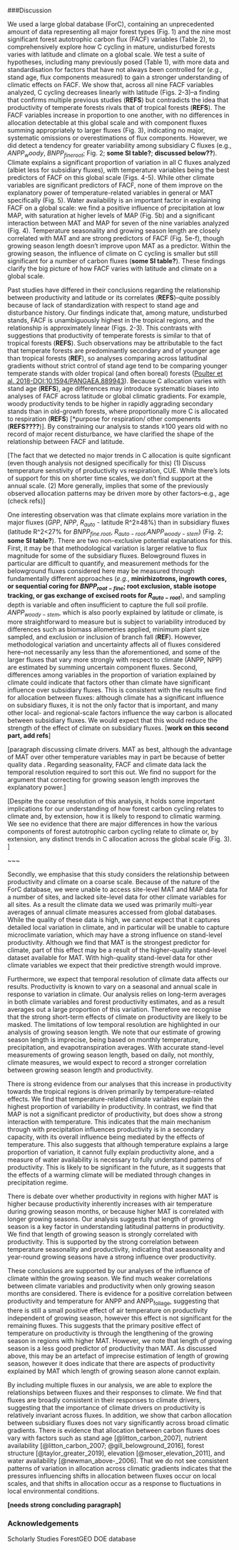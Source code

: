 ###Discussion

We used a large global database (ForC), containing an unprecedented amount of data representing all major forest types (Fig. 1) and the nine most significant forest autotrophic carbon flux (FACF) variables (Table 2), to comprehensively explore how C cycling in mature, undisturbed forests varies with latitude and climate on a global scale. We test a suite of hypotheses, including many previously posed (Table 1), with more data and standardisation for factors that have not always been controlled for (*e.g.*, stand age, flux components measured) to gain a stronger understanding of climatic effects on FACF. We show that, across all nine FACF variables analyzed, C cycling decreases linearly with latitude (Figs. 2-3)--a finding that confirms multiple previous studies (**REFS**) but contradicts the idea that productivity of temperate forests rivals that of tropical forests (**REFS**). The FACF variables increase in proportion to one another, with no differences in allocation detectable at this global scale and with component fluxes summing appropriately to larger fluxes (Fig. 3), indicating no major, systematic omissions or overestimations of flux components. However, we did detect a tendency for greater variability among subsidiary C fluxes (e.g., *$ANPP_woody$*, *$BNPP_{fine root}$*; Fig. 2; **some SI table?**; **discussed below??**). Climate explains a significant proportion of variation in all C fluxes analyzed (albiet less for subsidiary fluxes), with temperature variables being the best predictors of FACF on this global scale (Figs. 4-5). While other climate variables are significant predictors of FACF, none of them improve on the explanatory power of temperature-related variables in general or MAT specifically (Fig. 5). Water availability is an important factor in explaining FACF on a global scale: we find a positive influence of precipitation at low MAP, with saturation at higher levels of MAP (Fig. 5b) and a significant interaction between MAT and MAP for seven of the nine variables analyzed (Fig. 4). Temperature seasonality and growing season length are closely correlated with MAT and are strong predictors of FACF (Fig. 5e-f), though growing season length doesn't improve upon MAT as a predictor. Within the growing season, the influence of climate on C cycling is smaller but still significant for a number of carbon fluxes (**some SI table?**). These findings clarify the big picture of how FACF varies with latitude and climate on a global scale.

Past studies have differed in their conclusions regarding the relationship between productivity and latitude or its correlates (**REFS**)--quite possibly because of lack of standardization with respect to stand age and disturbance history. Our findings indicate that, among mature, undisturbed stands, FACF is unambiguously highest in the tropical regions, and the relationship is approximately linear (Figs. 2-3). This contrasts with suggestions that productivity of temperate forests is similar to that of tropical forests (**REFS**). Such observations may be attributable to the fact that temperate forests are predominantly secondary and of younger age than tropical forests (**REF**), so analyses comparing across latitudinal gradients without strict control of stand age tend to be comparing younger temperate stands with older tropical (and often boreal) forests ([Poulter et al. 2018-DOI:10.1594/PANGAEA.889943](http://pure.iiasa.ac.at/id/eprint/15361/)). Because C allocation varies with stand age (**REFS**), age differences may introduce systematic biases into analyses of FACF across latitude or global climatic gradients. For example, woody productivity tends to be higher in rapidly aggrading secondary stands than in old-growth forests, where proportionally more C is allocated to respiration (**REFS**) [*purpose for respiration/ other compenents (**REFS????**)]. By constraining our analysis to stands ≥100 years old with no record of major recent disturbance, we have clarified the shape of the relationship between FACF and latitude. 


[The fact that we detected no major trends in C allocation is quite signficant (even though analysis not designed specifically for this) (1) Discuss temperature senstivity of productivity vs respiration, CUE. While there's lots of support for this on shorter time scales, we don't find support at the annual scale. (2) More generally, implies that some of the previously observed allocation patterns may be driven more by other factors--e.g., age (check refs)]


One interesting observation was that climate explains more variation in the major fluxes ($GPP$, $NPP$, $R_{auto}$ - latitude R^2≥48%) than in subsidiary fluxes (latitude R^2<27% for $BNPP_{fine.root}$, $R_{auto-root}$,$ANPP_{woody-stem}$) (Fig. 2; **some SI table?**). There are two non-exclusive potential explanations for this. First, it may be that methodological variation is larger relative to flux magnitude for some of the subsidiary fluxes. Belowground fluxes in particular are difficult to quantify, and measurement methods for the belowground fluxes considered here may be measured through fundamentally different approaches (*e.g.*, **minirhizotrons, ingrowth cores, or sequential coring for $BNPP_{root-fine}$; root exclusion, stable isotope tracking, or gas exchange of excised roots for $R_{auto-root}$**), and sampling depth is variable and often insufficient to capture the full soil profile. $ANPP_{woody-stem}$, which is also poorly explained by latitude or climate, is more straightforward to measure but is subject to variability introduced by differences such as biomass allometries applied, minimum plant size sampled, and exclusion or inclusion of branch fall (**REF**). However, methodological variation and uncertainty affects all of fluxes considered here--not necessarily any less than the aforementioned, and some of the larger fluxes that vary more strongly with respect to climate (ANPP, NPP) are estimated by summing uncertain component fluxes. Second, differences among variables in the proportion of variation explained by climate could indicate that factors other than climate have significant influence over subsidiary fluxes. This is consistent with the results we find for allocation between fluxes: although climate has a significant influence on subsidiary fluxes, it is not the only factor that is important, and many other local- and regional-scale factors  influence the way carbon is allocated between subsidiary fluxes. We would expect that this would reduce the strength of the effect of climate on subsidiary fluxes. [**work on this second part, add refs**]

[paragraph discussing climate drivers. MAT as best, although the advantage of MAT over other temperature variables may in part be because of better quality data . Regarding seasonality, FACF and climate data lack the temporal resolution required to sort this out. We find no support for the argument that correcting for growing season length improves the explanatory power.]

[Despite the coarse resolution of this analysis, it holds some important implications for our understanding of how forest carbon cycling relates to climate and, by extension, how it is likely to respond to climatic warming. We see no evidence that there are major differences in how the various components of forest autotrophic carbon cycling relate to climate or, by extension, any distinct trends in C allocation across the global scale (Fig. 3). ]

~~~


Secondly, we emphasise that this study considers the relationship between productivity and climate on a coarse scale. Because of the nature of the ForC database, we were unable to access site-level MAT and MAP data for a number of sites, and lacked site-level data for other climate variables for all sites. As a result the climate data we used was primarily multi-year averages of annual climate measures accessed from global databases. While the quality of these data is high, we cannot expect that it captures detailed local variation in climate, and in particular will be unable to capture microclimate variation, which may have a strong influence on stand-level productivity. Although we find that MAT is the strongest predictor for climate, part of this effect may be a result of the higher-quality stand-level dataset available for MAT. With high-quality stand-level data for other climate variables we expect that their predictive strength would improve. 

Furthermore, we expect that temporal resolution of climate data affects our results. Productivity is known to vary on a seasonal and annual scale in response to variation in climate. Our analysis relies on long-term averages in both climate variables and forest productivity estimates, and as a result averages out a large proportion of this variation. Therefore we recognise that the strong short-term effects of climate on productivity are likely to be masked. The limitations of low temporal resolution are highlighted in our analysis of growing season length. We note that our estimate of growing season length is imprecise, being based on monthly temperature, precipitation, and evapotranspiration averages. With accurate stand-level measurements of growing season length, based on daily, not monthly, climate measures, we would expect to record a stronger correlation between growing season length and productivity.

There is strong evidence from our analyses that this increase in productivity towards the tropical regions is driven primarily by temperature-related effects. We find that temperature-related climate variables explain the highest proportion of variability in productivity. In contrast, we find that MAP is not a significant predictor of productivity, but does show a strong interaction with temperature. This indicates that the main mechanism through with precipitation influences productivity is in a secondary capacity, with its overall influence being mediated by the effects of temperature. This also suggests that although temperature explains a large proportion of variation, it cannot fully explain productivity alone, and a measure of water availability is necessary to fully understand patterns of productivity. This is likely to be significant in the future, as it suggests that the effects of a warming climate will be mediated through changes in precipitation regime. 

There is debate over whether productivity in regions with higher MAT is higher because productivity inherently increases with air temperature during growing season months, or because higher MAT is correlated with longer growing seasons. Our analysis suggests that length of growing season is a key factor in understanding latitudinal patterns in productivity. We find that length of growing season is strongly correlated with productivity. This is supported by the strong correlation between temperature seasonality and productivity, indicating that aseasonality and year-round growing seasons have a strong influence over productivity. 

These conclusions are supported by our analyses of the influence of climate within the growing season. We find much weaker correlations between climate variables and productivity when only growing season months are considered. There is evidence for a positive correlation between productivity and temperature for ANPP and ANPP~foliage~, suggesting that there is still a small positive effect of air temperature on productivity independent of growing season, however this effect is not significant for the remaining fluxes. This suggests that the primary positive effect of temperature on productivity is through the lengthening of the growing season in regions with higher MAT. However, we note that length of growing season is a less good predictor of productivity than MAT. As discussed above, this may be an artefact of imprecise estimation of length of growing season, however it does indicate that there are aspects of productivity explained by MAT which length of growing season alone cannot explain.

By including multiple fluxes in our analysis, we are able to explore the relationships between fluxes and their responses to climate. We find that fluxes are broadly consistent in their responses to climate drivers, suggesting that the importance of climate drivers on productivity is relatively invariant across fluxes. In addition, we show that carbon allocation between subsidiary fluxes does not vary significantly across broad climatic gradients. There is evidence that allocation between carbon fluxes does vary with factors such as stand age [@litton_carbon_2007], nutrient availability [@litton_carbon_2007; @gill_belowground_2016], forest structure [@taylor_greater_2019], elevation [@moser_elevation_2011], and water availability [@newman_above-_2006]. That we do not see consistent patterns of variation in allocation across climatic gradients indicates that the pressures influencing shifts in allocation between fluxes occur on local scales, and that shifts in allocation occur as a response to fluctuations in local environmental conditions. 


**[needs strong concluding paragraph]**

### Acknowledgements
Scholarly Studies
ForestGEO
DOE database

